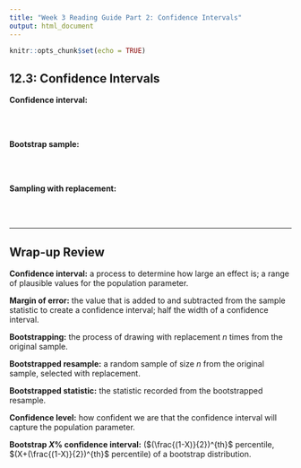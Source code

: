 ```yaml
---
title: "Week 3 Reading Guide Part 2: Confidence Intervals"
output: html_document
---
```


```r
knitr::opts_chunk$set(echo = TRUE)
```

## 12.3: Confidence Intervals 

__Confidence interval:__

</br>
</br>

__Bootstrap sample:__

</br>
</br>

__Sampling with replacement:__

</br>
</br>

---

## Wrap-up Review

__Confidence interval:__ a process to determine how large an effect is; a range of plausible values for the population parameter.

__Margin of error:__ the value that is added to and subtracted from the sample statistic to create a confidence interval; half the width of a confidence interval.

__Bootstrapping:__ the process of drawing with replacement $n$ times from the original sample.

__Bootstrapped resample:__ a random sample of size $n$ from the original sample, selected with replacement.

__Bootstrapped statistic:__ the statistic recorded from the bootstrapped resample.

__Confidence level:__ how confident we are that the confidence interval will capture the population parameter.

__Bootstrap $X$% confidence interval:__ ($(\frac{(1-X)}{2})^{th}$ percentile, $(X+(\frac{(1-X)}{2})^{th}$ percentile) of a bootstrap distribution.